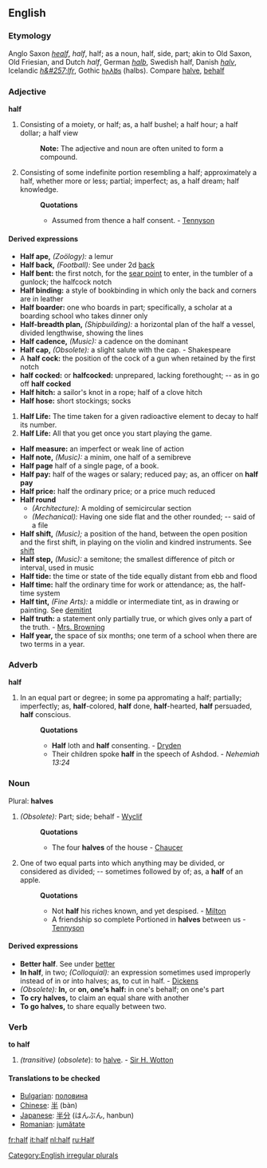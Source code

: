 ==English==
===Etymology===
Anglo Saxon ''[[healf]]'', ''half'', half; as a noun, half, side, part; akin to Old Saxon, Old Friesian, and Dutch ''half'', German ''[[halb]]'', Swedish half, Danish ''[[halv]]'', Icelandic ''[[h&#257;lfr]]'', Gothic [[𐌷𐌰𐌻𐌱𐍃]] (halbs). Compare [[halve]], [[behalf]]

===Adjective===
'''half'''
#Consisting of a moiety, or half; as, a half bushel; a half hour; a half dollar; a half view
#:'''Note:''' The adjective and noun are often united to form a compound.
#Consisting of some indefinite portion resembling a half; approximately a half, whether more or less; partial; imperfect; as, a half dream; half knowledge.
#:'''Quotations'''
#:*Assumed from thence a half consent. - [[Tennyson]]
====Derived expressions====
*'''Half ape,''' ''(Zoölogy):'' a lemur
*'''Half back,''' ''(Football):'' See under 2d [[back]]
*'''Half bent:''' the first notch, for the [[sear point]] to enter, in the tumbler of a gunlock; the halfcock notch
*'''Half binding:''' a style of bookbinding in which only the back and corners are in leather
*'''Half boarder:''' one who boards in part; specifically, a scholar at a boarding school who takes dinner only
*'''Half-breadth plan,''' ''(Shipbuilding):'' a horizontal plan of the half a vessel, divided lengthwise, showing the lines
*'''Half cadence,''' ''(Music):'' a cadence on the dominant
*'''Half cap,''' ''(Obsolete):'' a slight salute with the cap. - Shakespeare
*A '''half cock:''' the position of the cock of a gun when retained by the first notch
*'''half cocked:''' or '''halfcocked:''' unprepared, lacking forethought; -- as in go off '''half cocked'''
*'''Half hitch:''' a sailor's knot in a rope; half of a clove hitch
*'''Half hose:''' short stockings; socks
#'''Half Life:''' The time taken for a given radioactive element to decay to half its number.
#'''Half Life:''' All that you get once you start playing the game. 
*'''Half measure:''' an imperfect or weak line of action
*'''Half note,''' ''(Music):'' a minim, one half of a semibreve
*'''Half page''' half of a single page, of a book.
*'''Half pay:''' half of the wages or salary; reduced pay; as, an officer on '''half pay'''
*'''Half price:''' half the ordinary price; or a price much reduced
*'''Half round'''
**''(Architecture):'' A molding of semicircular section
**''(Mechanical):'' Having one side flat and the other rounded; -- said of a file
*'''Half shift,''' ''(Music);'' a position of the hand, between the open position and the first shift, in playing on the violin and kindred instruments. See [[shift]]
*'''Half step,''' ''(Music):'' a semitone; the smallest difference of pitch or interval, used in music
*'''Half tide:''' the time or state of the tide equally distant from ebb and flood
*'''Half time:''' half the ordinary time for work or attendance; as, the half-time system
*'''Half tint,''' ''(Fine Arts):'' a middle or intermediate tint, as in drawing or painting. See [[demitint]]
*'''Half truth:''' a statement only partially true, or which gives only a part of the truth. - [[Mrs. Browning]]
*'''Half year,''' the space of six months; one term of a school when there are two terms in a year.

===Adverb===
'''half'''
#In an equal part or degree; in some pa appromating a half; partially; imperfectly; as, '''half'''-colored, '''half''' done, '''half'''-hearted, '''half''' persuaded, '''half''' conscious.
#:'''Quotations'''
#:*'''Half''' loth and '''half''' consenting. - [[Dryden]]
#:*Their children spoke '''half''' in the speech of Ashdod. - ''Nehemiah 13:24''
===Noun===
Plural: '''halves'''
#''(Obsolete):'' Part; side; behalf - [[Wyclif]]
#:'''Quotations'''
#:*The four '''halves''' of the house - [[Chaucer]]
#One of two equal parts into which anything may be divided, or considered as divided; -- sometimes followed by of; as, a '''half''' of an apple.
#:'''Quotations'''
#:*Not '''half''' his riches known, and yet despised. - [[Milton]]
#:*A friendship so complete Portioned in '''halves''' between us - [[Tennyson]]
====Derived expressions====
*'''Better half'''. See under [[better]]
*'''In half''', in two; ''(Colloquial):'' an expression sometimes used improperly instead of in or into halves; as, to cut in half. - [[Dickens]]
*''(Obsolete):'' '''In,''' or '''on, one's half:''' in one's behalf; on one's part
*'''To cry halves,''' to claim an equal share with another
*'''To go halves,''' to share equally between two.
===Verb===
'''to half'''
#''(transitive)'' (''obsolete''): to [[halve]]. - [[Sir H. Wotton]]

====Translations to be checked====
*[[Bulgarian]]: [[половина]]
*[[Chinese]]: [[半]] (bàn)
*[[Japanese]]: [[半分]] (はんぶん, hanbun)
*[[Romanian]]: [[jumătate]]


[[Category:English irregular plurals]]

[[fr:half]]
[[it:half]]
[[nl:half]]
[[ru:Half]]